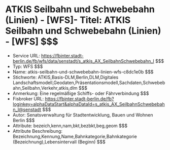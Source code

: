 # ATKIS Seilbahn und Schwebebahn (Linien) - [WFS]- Titel: ATKIS Seilbahn und Schwebebahn (Linien) - [WFS] $$$
- Service URL: https://fbinter.stadt-berlin.de/fb/wfs/data/senstadt/s_atkis_AX_SeilbahnSchwebebahn_l $$$
- Typ: WFS $$$
- Name: atkis-seilbahn-und-schwebebahn-linien-wfs-c8dc1e0b $$$
- Stichworte: ATKIS,Basis-DLM,Berlin,DLM,Digitales Landschaftsmodell,Geodaten,Präsentationsmodell,Sachdaten,Schwebebahn,Seilbahn,Verkehr,atkis,dlm $$$
- Anmerkung: Eine regelmäßige Schiffs- oder Fährverbindung $$$
- Fisbroker URL: https://fbinter.stadt-berlin.de/fb?loginkey=alphaDataStart&alphaDataId=s_atkis_AX_SeilbahnSchwebebahn_l@senstadt $$$
- Autor: Senatsverwaltung für Stadtentwicklung, Bauen und Wohnen Berlin $$$
- Attribute: bezeich,kenn,nam,bkt,bezbkt,beg,geom $$$
- Attribute Beschreibung: Bezeichnung,Kennung,Name,Bahnkategorie,Bahnkategorie (Bezeichnung),Lebensintervall (Beginn) $$$
